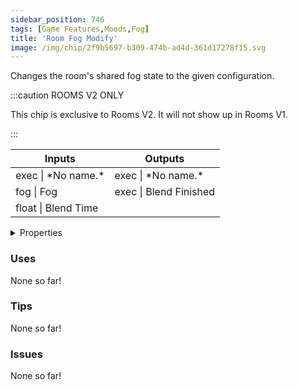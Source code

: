 ```yaml
---
sidebar_position: 746
tags: [Game Features,Moods,Fog]
title: 'Room Fog Modify'
image: /img/chip/2f9b5697-b309-474b-ad4d-361d17278f15.svg
---
```


Changes the room's shared fog state to the given configuration.

:::caution ROOMS V2 ONLY

This chip is exclusive to Rooms V2. It will not show up in Rooms V1.

:::


<IChip uuid="2f9b5697-b309-474b-ad4d-361d17278f15"/>

<table><thead><tr><th>Inputs</th><th>Outputs</th></tr></thead><tbody><tr><td>exec | *No name.*</td><td>exec | *No name.*</td></tr><tr><td>fog | Fog</td><td>exec | Blend Finished</td></tr><tr><td>float | Blend Time</td><td /></tr></tbody></table>

<details>
  <summary>Properties</summary>
  <div>
    <div>
    <table>
      <tbody>
        <tr>
          <td>Is beta required?</td>
          <td>No</td>
        </tr>
        <tr>
          <td>Is chip a trolling risk?</td>
          <td>No</td>
        </tr>
        <tr>
          <td>Is chip a role assignment risk?</td>
          <td>No</td>
        </tr>
        <tr>
          <td>Chip UUID</td>
          <td>2f9b5697-b309-474b-ad4d-361d17278f15</td>
        </tr>
        <tr>
          <td>Room availability</td>
          <td>Rooms V2 only</td>
        </tr>
      </tbody>
    </table>
    </div>
  </div>
</details>

### Uses

None so far!

### Tips

None so far!

### Issues

None so far!